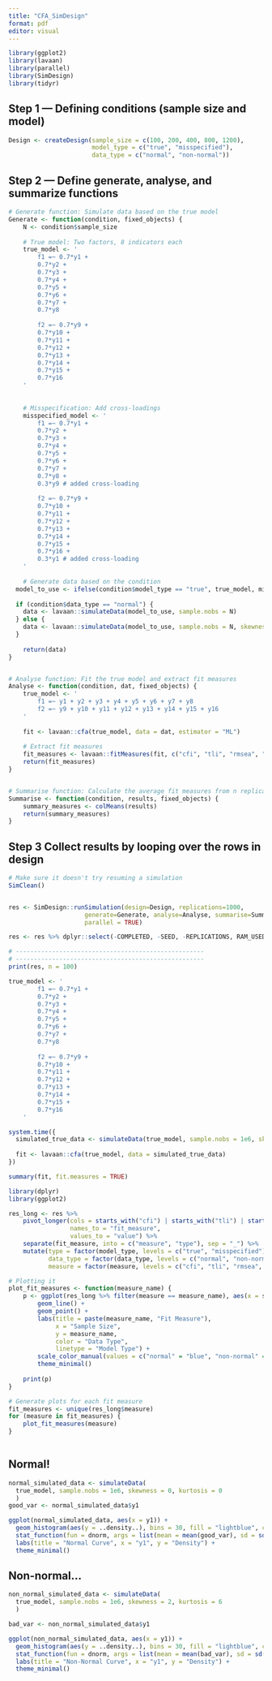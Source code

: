 ---
title: "CFA_SimDesign"
format: pdf
editor: visual
---

```{r, warning=FALSE, message=FALSE}
library(ggplot2)
library(lavaan)
library(parallel)
library(SimDesign)
library(tidyr)
```

## Step 1 --- Defining conditions (sample size and model)

```{r}
Design <- createDesign(sample_size = c(100, 200, 400, 800, 1200),
                       model_type = c("true", "misspecified"),
                       data_type = c("normal", "non-normal"))
```


## Step 2 --- Define generate, analyse, and summarize functions

```{r}
# Generate function: Simulate data based on the true model
Generate <- function(condition, fixed_objects) {
    N <- condition$sample_size
    
    # True model: Two factors, 8 indicators each
    true_model <- '
        f1 =~ 0.7*y1 + 
        0.7*y2 + 
        0.7*y3 + 
        0.7*y4 + 
        0.7*y5 + 
        0.7*y6 + 
        0.7*y7 + 
        0.7*y8
        
        f2 =~ 0.7*y9 + 
        0.7*y10 + 
        0.7*y11 + 
        0.7*y12 + 
        0.7*y13 + 
        0.7*y14 + 
        0.7*y15 + 
        0.7*y16
    '
  
    
    # Misspecification: Add cross-loadings
    misspecified_model <- '
        f1 =~ 0.7*y1 + 
        0.7*y2 + 
        0.7*y3 + 
        0.7*y4 +
        0.7*y5 + 
        0.7*y6 + 
        0.7*y7 + 
        0.7*y8 + 
        0.3*y9 # added cross-loading
        
        f2 =~ 0.7*y9 + 
        0.7*y10 + 
        0.7*y11 + 
        0.7*y12 + 
        0.7*y13 + 
        0.7*y14 + 
        0.7*y15 + 
        0.7*y16 + 
        0.3*y1 # added cross-loading
    '
    
    # Generate data based on the condition
  model_to_use <- ifelse(condition$model_type == "true", true_model, misspecified_model)
  
  if (condition$data_type == "normal") {
    data <- lavaan::simulateData(model_to_use, sample.nobs = N)
  } else {
    data <- lavaan::simulateData(model_to_use, sample.nobs = N, skewness = 5, kurtosis = 21)
  }
    
    return(data)
}


# Analyse function: Fit the true model and extract fit measures
Analyse <- function(condition, dat, fixed_objects) {
    true_model <- '
        f1 =~ y1 + y2 + y3 + y4 + y5 + y6 + y7 + y8
        f2 =~ y9 + y10 + y11 + y12 + y13 + y14 + y15 + y16
    '
    
    fit <- lavaan::cfa(true_model, data = dat, estimator = "ML")
    
    # Extract fit measures
    fit_measures <- lavaan::fitMeasures(fit, c("cfi", "tli", "rmsea", "srmr", "chisq", "df"))
    return(fit_measures)
}


# Summarise function: Calculate the average fit measures from n replications
Summarise <- function(condition, results, fixed_objects) {
    summary_measures <- colMeans(results)
    return(summary_measures)
}

```

## Step 3 Collect results by looping over the rows in design

```{r}
# Make sure it doesn't try resuming a simulation
SimClean()


res <- SimDesign::runSimulation(design=Design, replications=1000,
                     generate=Generate, analyse=Analyse, summarise=Summarise,
                     parallel = TRUE)

res <- res %>% dplyr::select(-COMPLETED, -SEED, -REPLICATIONS, RAM_USED)

# ----------------------------------------------------
# ----------------------------------------------------
print(res, n = 100)

```

```{r}
true_model <- '
        f1 =~ 0.7*y1 + 
        0.7*y2 + 
        0.7*y3 + 
        0.7*y4 + 
        0.7*y5 + 
        0.7*y6 + 
        0.7*y7 + 
        0.7*y8
        
        f2 =~ 0.7*y9 + 
        0.7*y10 + 
        0.7*y11 + 
        0.7*y12 + 
        0.7*y13 + 
        0.7*y14 + 
        0.7*y15 + 
        0.7*y16
    ' 

system.time({
  simulated_true_data <- simulateData(true_model, sample.nobs = 1e6, skewness = 0, kurtosis = 0)
  
  fit <- lavaan::cfa(true_model, data = simulated_true_data)
})

summary(fit, fit.measures = TRUE)

```

```{r}
library(dplyr)
library(ggplot2)

res_long <- res %>%
    pivot_longer(cols = starts_with("cfi") | starts_with("tli") | starts_with("rmsea") | starts_with("srmr") | starts_with("chisq"),
                 names_to = "fit_measure",
                 values_to = "value") %>%
    separate(fit_measure, into = c("measure", "type"), sep = "_") %>%
    mutate(type = factor(model_type, levels = c("true", "misspecified")),
           data_type = factor(data_type, levels = c("normal", "non-normal")),
           measure = factor(measure, levels = c("cfi", "tli", "rmsea", "srmr", "chisq")))

# Plotting it
plot_fit_measures <- function(measure_name) {
    p <- ggplot(res_long %>% filter(measure == measure_name), aes(x = sample_size, y = value, color = data_type, linetype = type)) +
        geom_line() +
        geom_point() +
        labs(title = paste(measure_name, "Fit Measure"),
             x = "Sample Size",
             y = measure_name,
             color = "Data Type",
             linetype = "Model Type") +
        scale_color_manual(values = c("normal" = "blue", "non-normal" = "red")) + 
        theme_minimal()
    
    print(p)
}

# Generate plots for each fit measure
fit_measures <- unique(res_long$measure)
for (measure in fit_measures) {
    plot_fit_measures(measure)
}
       
```

## Normal!
```{r}

normal_simulated_data <- simulateData(
  true_model, sample.nobs = 1e6, skewness = 0, kurtosis = 0
  )
good_var <- normal_simulated_data$y1

ggplot(normal_simulated_data, aes(x = y1)) +
  geom_histogram(aes(y = ..density..), bins = 30, fill = "lightblue", color = "black") +
  stat_function(fun = dnorm, args = list(mean = mean(good_var), sd = sd(good_var)), color = "red", size = 1) +
  labs(title = "Normal Curve", x = "y1", y = "Density") +
  theme_minimal()

```

## Non-normal...

```{r}

non_normal_simulated_data <- simulateData(
  true_model, sample.nobs = 1e6, skewness = 2, kurtosis = 6
  )

bad_var <- non_normal_simulated_data$y1

ggplot(non_normal_simulated_data, aes(x = y1)) +
  geom_histogram(aes(y = ..density..), bins = 30, fill = "lightblue", color = "black") +
  stat_function(fun = dnorm, args = list(mean = mean(bad_var), sd = sd(bad_var)), color = "red", size = 1) +
  labs(title = "Non-Normal Curve", x = "y1", y = "Density") +
  theme_minimal()

```




